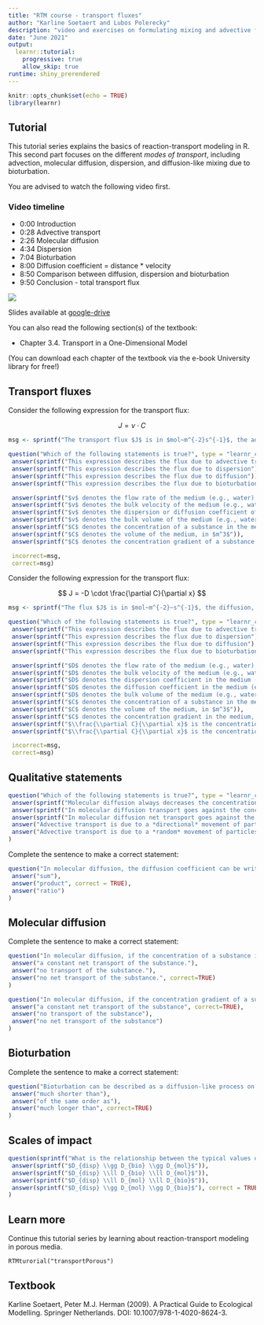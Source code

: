 ```yaml
---
title: "RTM course - transport fluxes"
author: "Karline Soetaert and Lubos Polerecky"
description: "video and exercises on formulating mixing and advective fluxes for transport models"
date: "June 2021"
output: 
  learnr::tutorial:
    progressive: true
    allow_skip: true
runtime: shiny_prerendered
---
```


```r
knitr::opts_chunk$set(echo = TRUE)
library(learnr)
```

## Tutorial

This tutorial series explains the basics of reaction-transport modeling in R. This second part focuses on the different *modes of transport*, including advection, molecular diffusion, dispersion, and diffusion-like mixing due to bioturbation. 

You are advised to watch the following video first.

### Video timeline
* 0:00 Introduction
* 0:28 Advective transport
* 2:26 Molecular diffusion
* 4:34 Dispersion
* 7:04 Bioturbation
* 8:00 Diffusion coefficient = distance * velocity
* 8:50 Comparison between diffusion, dispersion and bioturbation
* 9:50 Conclusion - total transport flux

![](https://www.youtube.com/watch?v=zAj4m6tGDhQ&list=PLx8PHcDdmF-uD1Pr07TU9SzlhlGpfrxqn&index=11)

Slides available at <a href="https://drive.google.com/drive/folders/1Bys0-xzXLCpFpWhD-HrH6jDKOyl8iJMd" target="_blank">google-drive</a>

You can also read the following section(s) of the textbook:

* Chapter 3.4. Transport in a One-Dimensional Model

(You can download each chapter of the textbook via the e-book University library for free!)

## Transport fluxes

Consider the following expression for the transport flux:

$$
J =  v \cdot C
$$

```r
msg <- sprintf("The transport flux $J$ is in $mol~m^{-2}s^{-1}$, the advection velocity $v$ is in $m~s^{-1}$, the concentration $C$ is in $mol~m^{-3}$.")

question("Which of the following statements is true?", type = "learnr_checkbox",
 answer(sprintf("This expression describes the flux due to advective transport"), correct = TRUE),
 answer(sprintf("This expression describes the flux due to dispersion")), 
 answer(sprintf("This expression describes the flux due to diffusion")), 
 answer(sprintf("This expression describes the flux due to bioturbation")), 

 answer(sprintf("$v$ denotes the flow rate of the medium (e.g., water), in $m^3~s^{-1}$")),
 answer(sprintf("$v$ denotes the bulk velocity of the medium (e.g., water), in $m~s^{-1}$"), correct = TRUE),
 answer(sprintf("$v$ denotes the dispersion or diffusion coefficient of the medium (e.g., water), in $m^2~s^{-1}$")),
 answer(sprintf("$v$ denotes the bulk volume of the medium (e.g., water), in $m^{3}$")),
 answer(sprintf("$C$ denotes the concentration of a substance in the medium, in $mol~m^{-3}$"), correct=TRUE),
 answer(sprintf("$C$ denotes the volume of the medium, in $m^3$")),
 answer(sprintf("$C$ denotes the concentration gradient of a substance in the medium, in $mol~m^{-4}$")),

 incorrect=msg,
 correct=msg)
```

Consider the following expression for the transport flux:

$$
J =  -D \cdot \frac{\partial C}{\partial x}
$$

```r
msg <- sprintf("The flux $J$ is in $mol~m^{-2}~s^{-1}$, the diffusion, dispersion or bioturbation mixing coefficient $D$ is in $m^2~s^{-1}$, the concentration $C$ is in $mol~m^{-3}$, and the concentration gradient $\\frac{\\partial C}{\\partial x}$ is in $mol~m^{-4}$.")

question("Which of the following statements is true?", type = "learnr_checkbox",
 answer(sprintf("This expression describes the flux due to advective transport")),
 answer(sprintf("This expression describes the flux due to dispersion"), correct = TRUE), 
 answer(sprintf("This expression describes the flux due to diffusion"), correct = TRUE), 
 answer(sprintf("This expression describes the flux due to bioturbation"), correct = TRUE), 

 answer(sprintf("$D$ denotes the flow rate of the medium (e.g., water), in $m^3~s^{-1}$")),
 answer(sprintf("$D$ denotes the bulk velocity of the medium (e.g., water), in $m~s^{-1}$")),
 answer(sprintf("$D$ denotes the dispersion coefficient in the medium (e.g., water), in $m^2~s^{-1}$"), correct = TRUE),
 answer(sprintf("$D$ denotes the diffusion coefficient in the medium (e.g., water), in $m^2~s^{-1}$"), correct = TRUE),
 answer(sprintf("$D$ denotes the bulk volume of the medium (e.g., water), in $m^{3}$")),
 answer(sprintf("$C$ denotes the concentration of a substance in the medium, in $mol~m^{-3}$"), correct=TRUE),
 answer(sprintf("$C$ denotes the volume of the medium, in $m^3$")),
 answer(sprintf("$C$ denotes the concentration gradient in the medium, in $mol~m^{-4}$")),
 answer(sprintf("$\\frac{\\partial C}{\\partial x}$ is the concentration gradient in the medium, in $mol~m^{-2}$")),
 answer(sprintf("$\\frac{\\partial C}{\\partial x}$ is the concentration gradient in the medium, in $mol~m^{-4}$"), correct=TRUE),

 incorrect=msg,
 correct=msg)
```

## Qualitative statements

```r
question("Which of the following statements is true?", type = "learnr_checkbox",
 answer(sprintf("Molecular diffusion always decreases the concentration (hence the negative sign)")),
 answer(sprintf("In molecular diffusion transport goes against the concentration gradient (hence the negative sign)")),
 answer(sprintf("In molecular diffusion net transport goes against the concentration gradient (hence the negative sign)"), correct=TRUE),
 answer("Advective transport is due to a *directional* movement of particles, whereas diffusive transport is due to a *random* movement of particles.", correct = TRUE),  
 answer("Advective transport is due to a *random* movement of particles, whereas diffusive transport is due to a *directional* movement of particles.")
)
```

Complete the sentence to make a correct statement:

```r
question("In molecular diffusion, the diffusion coefficient can be written as a [. . .] of a characteristic distance that a particle travels between collisions with other particles and the characteristic velocity of the particle.", type = "learnr_checkbox",
 answer("sum"),
 answer("product", correct = TRUE),
 answer("ratio")
)
```

## Molecular diffusion

Complete the sentence to make a correct statement:

```r
question("In molecular diffusion, if the concentration of a substance is constant (i.e., not varying in space), there is", type = "learnr_checkbox",
 answer("a constant net transport of the substance."),
 answer("no transport of the substance."),
 answer("no net transport of the substance.", correct=TRUE)
)
```

```r
question("In molecular diffusion, if the concentration gradient of a substance is constant (i.e., not varying in space), there is", type = "learnr_checkbox",
 answer("a constant net transport of the substance", correct=TRUE),
 answer("no transport of the substance"),
 answer("no net transport of the substance")
)
```

## Bioturbation

Complete the sentence to make a correct statement:

```r
question("Bioturbation can be described as a diffusion-like process on time scales that are [. . .] intervals between translocation events of individual particles.", type = "learnr_checkbox",
 answer("much shorter than"),
 answer("of the same order as"),
 answer("much longer than", correct=TRUE)
)
```

## Scales of impact

```r
question(sprintf("What is the relationship between the typical values of the dispersion coefficient ($D_{disp}$), the molecular diffusion coefficient ($D_{mol}$), and the bioturbation mixing coefficient ($D_{bio}$)?"), type = "learnr_checkbox",
 answer(sprintf("$D_{disp} \\gg D_{bio} \\gg D_{mol}$")),
 answer(sprintf("$D_{disp} \\ll D_{bio} \\ll D_{mol}$")),
 answer(sprintf("$D_{disp} \\ll D_{mol} \\ll D_{bio}$")),
 answer(sprintf("$D_{disp} \\gg D_{mol} \\gg D_{bio}$"), correct = TRUE)
)
```

## Learn more

Continue this tutorial series by learning about reaction-transport modeling in porous media.

```
RTMturorial("transportPorous")
```

## Textbook

Karline Soetaert, Peter M.J. Herman (2009). A Practical Guide to Ecological Modelling. Springer Netherlands. DOI: 10.1007/978-1-4020-8624-3.

